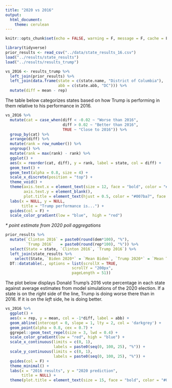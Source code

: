 ```yaml
---
title: "2020 vs 2016"
output: 
  html_document:
    theme: cerulean
---
```


```r
knitr::opts_chunk$set(echo = FALSE, warning = F, message = F, cache = F, fig.align = 'center')
```


```r
library(tidyverse)
prior_results <- read_csv("../data/state_results_16.csv")
load("../results/state_results")
load("../results/results_trump")

vs_2016 <- results_trump %>%
  left_join(prior_results) %>%
  left_join(data.frame(state = c(state.name, "District of Columbia"),
                       abb = c(state.abb, "DC"))) %>%
  mutate(diff = mean - rep)

```

The table below categorizes states based on how Trump is performing in them relative to his performance in 2016.  

```r
vs_2016 %>%
  mutate(cat = case_when(diff < -0.02 ~ "Worse than 2016",
                         diff > 0.02 ~ "Better than 2016",
                         TRUE ~ "Close to 2016")) %>%
  group_by(cat) %>%
  arrange(diff) %>%
  mutate(rank = row_number()) %>%
  ungroup() %>%
  mutate(rank = max(rank) - rank) %>%
  ggplot() +
  aes(x = reorder(cat, diff), y = rank, label = state, col = diff) +
  geom_text() +
  geom_text(alpha = 0.8, size = 4) +
  scale_x_discrete(position = "top") +
  theme_void() +
  theme(axis.text.x = element_text(size = 12, face = "bold", color = "#007ba7"),
        axis.text.y = element_blank(),
        plot.title = element_text(hjust = 0.5, color = "#007ba7", face = "bold")) +
  labs(x = NULL, y = NULL,
       title = "Trump performance is...") +
  guides(col = F) +
  scale_color_gradient(low = "blue",  high = "red")

```

_* point estimate from 2020 poll aggregations_

```r
prior_results %>% 
  mutate(`Clinton 2016` = paste0(round(dem*100), "%"), 
         `Trump 2016`   = paste0(round(rep*100), "%")) %>%
  select(State = state, `Clinton 2016`, `Trump 2016`) %>%
  left_join(state_results %>% 
    select(State, `Biden 2020*` = `Mean Biden`, `Trump 2020*` = `Mean Trump`)) %>%
  DT::datatable(., options = list(scrollX = TRUE, 
                             scrollY = "200px",
                             pageLength = 51))
```


The plot below displays Donald Trump's 2016 vote percentage in each state against average estimates from model simulations of the 2020 election. If a state is on the _right_ side of the line, Trump is doing worse there than in 2016.  If it is on the _left_ side, he is doing better.


```r

vs_2016 %>% 
  ggplot() +
  aes(x = rep, y = mean, col = -1*diff, label = abb) +
  geom_abline(intercept = 0, slope = 1, lty = 2, col = 'darkgrey') +
  geom_point(alpha = 0.8, cex = 0.7) +  
  ggrepel::geom_text_repel(size = 3, lwd = 0.4) +
  scale_color_gradient(low = "red", high = "blue") +
  scale_x_continuous(limits = c(0, 1),
                     labels = paste0(seq(0, 100, 25), "%")) +
  scale_y_continuous(limits = c(0, 1),
                     labels = paste0(seq(0, 100, 25), "%")) +
  guides(col = F) +
  theme_minimal() +
  labs(x = "2016 results", y = "2020 prediction",
       title = NULL) +
  theme(plot.title = element_text(size = 15, face = "bold", color = "#007ba7")) 

```
